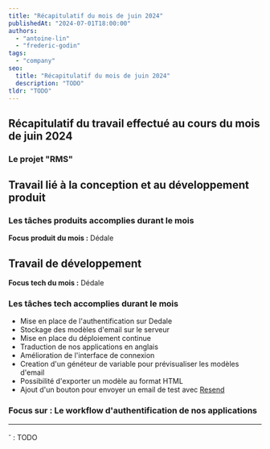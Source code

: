 ```yaml
---
title: "Récapitulatif du mois de juin 2024"
publishedAt: "2024-07-01T18:00:00"
authors:
  - "antoine-lin"
  - "frederic-godin"
tags:
  - "company"
seo:
  title: "Récapitulatif du mois de juin 2024"
  description: "TODO"
tldr: "TODO"
---
```


## Récapitulatif du travail effectué au cours du mois de juin 2024

### Le projet "RMS"

## Travail lié à la conception et au développement produit

### Les tâches produits accomplies durant le mois

**Focus produit du mois :** Dédale

## Travail de développement

**Focus tech du mois :** Dédale

### Les tâches tech accomplies durant le mois

- Mise en place de l'authentification sur Dedale
- Stockage des modèles d'email sur le serveur
- Mise en place du déploiement continue
- Traduction de nos applications en anglais
- Amélioration de l'interface de connexion
- Creation d'un généteur de variable pour prévisualiser les modèles d'email
- Possibilité d'exporter un modèle au format HTML
- Ajout d'un bouton pour envoyer un email de test avec [Resend](https://resend.com/)

### Focus sur : Le workflow d'authentification de nos applications


---

<sup>-</sup> : TODO
